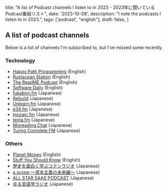   title: "A list of Podcast channels I listen to in 2023 - 2023年に聞いているPodcast番組リスト",
  date: '2023-10-08',
  description: "I note the podcasts I listen to in 2023.",
  tags: ['podcast', "english"],
  draft: false,
}

## A list of podcast channels

Below is a list of channels I'm subscribed to, but I've missed some recently.

### Technology

- [Happy Path Programming](https://open.spotify.com/show/25XAbgCB7VeHgREPSUzBYY) (English)
- [Rustacean Station](https://rustacean-station.org) (English)
- [The ReadME Podcast](https://github.com/readme/podcast) (English)
- [Software Daily](https://softwareengineeringdaily.com/category/all-episodes/exclusive-content/Podcast/) (English)
- [fukabori.fm](https://fukabori.fm) (Japanese)
- [Rebuild](https://rebuild.fm) (Japanese)
- [Unlearn.fm](https://open.spotify.com/show/0hV13QFLuSXOn6Y2c1kGqK) (Japanese)
- [e34.fm](https://e34.fm/) (Japanese)
- [mozaic.fm](https://mozaic.fm/) (Japanese)
- [texta.fm](https://open.spotify.com/show/2BdZHve9cIU6c8OFyz7LeB) (Japanese)
- [Misreading Chat](https://misreading.chat/) (Japanese)
- [Turing Complete FM](https://turingcomplete.fm/) (Japanese)

### Others

- [Planet Money](https://www.npr.org/podcasts/510289/planet-money) (English)
- [Stuff You Should Know](https://stuffyoushouldknow.com) (English)
- [歴史を面白く学ぶコテンラジオ](https://coten.co.jp/services/cotenradio/) (Japanese)
- [a scope 〜資本主義の未来編〜](https://open.spotify.com/show/6Wg8C5S0lonShoWReujAip) (Japanese)
- [ALL STAR SAAS PODCAST](https://blog.allstarsaas.com/tags/podcast) (Japanese)
- [ゆる言語学ラジオ](https://yurugengo.com/) (Japanese)
